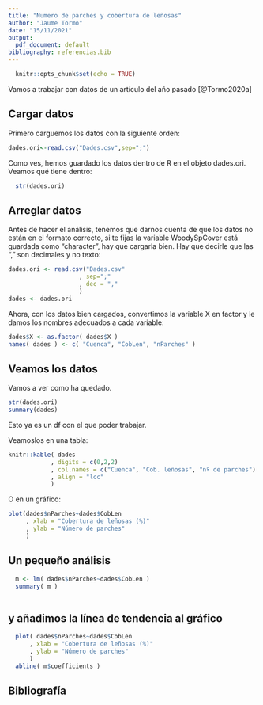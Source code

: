```yaml
---
title: "Numero de parches y cobertura de leñosas"
author: "Jaume Tormo"
date: "15/11/2021"
output:
  pdf_document: default
bibliography: referencias.bib
---
```


```r
  knitr::opts_chunk$set(echo = TRUE)
```

Vamos a trabajar con datos de un artículo del año pasado [@Tormo2020a]

## Cargar datos

Primero carguemos los datos con la siguiente orden:

```r
dades.ori<-read.csv("Dades.csv",sep=";")

```

Como ves, hemos guardado los datos dentro de R en el objeto dades.ori. Veamos qué tiene dentro:

```r
  str(dades.ori)
```

## Arreglar datos

Antes de hacer el análisis, tenemos que darnos cuenta de que los datos no están en el formato correcto, si te fijas la variable WoodySpCover está guardada como "character", hay que cargarla bien. Hay que decirle que las "," son decimales y no texto:

```r
dades.ori <- read.csv("Dades.csv"
                    , sep=";"
                    , dec = ","
                    )
dades <- dades.ori

```

Ahora, con los datos bien cargados, convertimos la variable X en factor y le damos los nombres adecuados a cada variable:

```r
dades$X <- as.factor( dades$X )
names( dades ) <- c( "Cuenca", "CobLen", "nParches" )

```

\newpage

## Veamos los datos

Vamos a ver como ha quedado.

```r
str(dades.ori)
summary(dades)

```

Esto ya es un df con el que poder trabajar.

Veamoslos en una tabla:

```r
knitr::kable( dades
            , digits = c(0,2,2)
            , col.names = c("Cuenca", "Cob. leñosas", "nº de parches")
            , align = "lcc"
            )
```

\newpage

O en un gráfico:

```r
plot(dades$nParches~dades$CobLen
     , xlab = "Cobertura de leñosas (%)"
     , ylab = "Número de parches"
     )
```

## Un pequeño análisis

```r
  m <- lm( dades$nParches~dades$CobLen )
  summary( m )
  
```

\newpage

## y añadimos la línea de tendencia al gráfico

```r
  plot( dades$nParches~dades$CobLen
      , xlab = "Cobertura de leñosas (%)"
      , ylab = "Número de parches"
      )
  abline( m$coefficients )

```

\newpage

## Bibliografía
